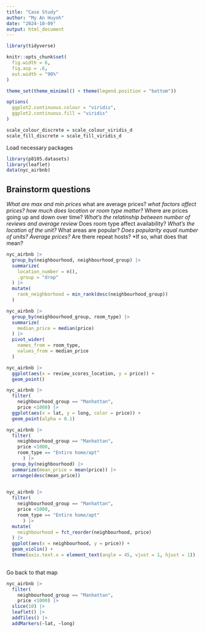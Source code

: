 ```yaml
---
title: "Case Study"
author: "My An Huynh"
date: "2024-10-09"
output: html_document
---
```


```r
library(tidyverse)

knitr::opts_chunk$set(
  fig.width = 6,
  fig.asp = .6,
  out.width = "90%"
)

theme_set(theme_minimal() + theme(legend.position = "bottom"))

options(
  ggplot2.continuous.colour = "viridis",
  ggplot2.continuous.fill = "viridis"
)

scale_colour_discrete = scale_colour_viridis_d
scale_fill_discrete = scale_fill_viridis_d
```

Load necessary packages 
```r
library(p8105.datasets)
library(leaflet)
data(nyc_airbnb)
```

## Brainstorm questions

*What are max and min prices
  *what are average prices?
  *what factors affect prices? how much does location or room type matter?
*Where are prices going up and down over time?
*What's the relatinship between number of reviews and average review
*Does room type affect availability?
*What's the location of the unit?
  *What areas are popular?
  *Does popularity equal number of units? Average prices?
*Are there repeat hosts?
  *If so, what does that mean?
  
```r
nyc_airbnb |> 
  group_by(neighbourhood, neighbourhood_group) |> 
  summarize(
    location_number = n(),
    .group = "drop"
  ) |> 
  mutate(
    rank_neighborhood = min_rank(desc(neighbourhood_group))
  )
```

```r
nyc_airbnb |> 
  group_by(neighbourhood_group, room_type) |> 
  summarize(
    median_price = median(price)
  ) |> 
  pivot_wider(
    names_from = room_type, 
    values_from = median_price
  )
```

```r
nyc_airbnb |> 
  ggplot(aes(x = review_scores_location, y = price)) +
  geom_point()
```


```r
nyc_airbnb |> 
  filter(
    neighbourhood_group == "Manhattan",
    price <1000) |> 
  ggplot(aes(x = lat, y = long, color = price)) +
  geom_point(alpha = 0.1)

```

```r
nyc_airbnb |> 
  filter(
    neighbourhood_group == "Manhattan",
    price <1000,
    room_type == "Entire home/apt"
      ) |> 
  group_by(neighbourhood) |> 
  summarize(mean_price = mean(price)) |> 
  arrange(desc(mean_price)) 
  
```


```r
nyc_airbnb |> 
  filter(
    neighbourhood_group == "Manhattan",
    price <1000,
    room_type == "Entire home/apt"
      ) |> 
  mutate(
    neighbourhood = fct_reorder(neighbourhood, price)
  ) |> 
  ggplot(aes(x = neighbourhood, y = price)) +
  geom_violin() +
  theme(axis.text.x = element_text(angle = 45, vjust = 1, hjust = 1))
  
```

Go back to that map 

```r
nyc_airbnb |> 
  filter(
    neighbourhood_group == "Manhattan",
    price <1000) |> 
  slice(10) |> 
  leaflet() |> 
  addTiles() |> 
  addMarkers(~lat, ~long)

```

